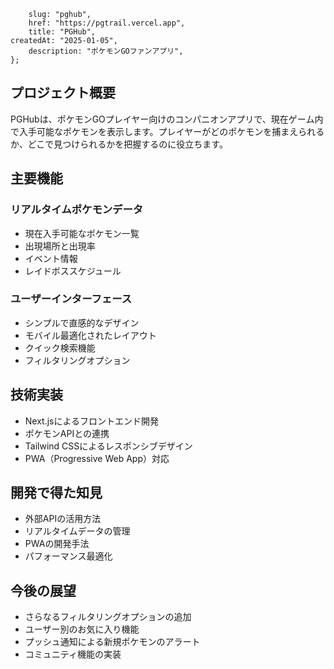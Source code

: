 		slug: "pghub",
		href: "https://pgtrail.vercel.app",
		title: "PGHub",
    createdAt: "2025-01-05",
		description: "ポケモンGOファンアプリ",
	};

## プロジェクト概要

PGHubは、ポケモンGOプレイヤー向けのコンパニオンアプリで、現在ゲーム内で入手可能なポケモンを表示します。プレイヤーがどのポケモンを捕まえられるか、どこで見つけられるかを把握するのに役立ちます。

## 主要機能

### リアルタイムポケモンデータ

- 現在入手可能なポケモン一覧
- 出現場所と出現率
- イベント情報
- レイドボススケジュール

### ユーザーインターフェース

- シンプルで直感的なデザイン
- モバイル最適化されたレイアウト
- クイック検索機能
- フィルタリングオプション

## 技術実装

- Next.jsによるフロントエンド開発
- ポケモンAPIとの連携
- Tailwind CSSによるレスポンシブデザイン
- PWA（Progressive Web App）対応

## 開発で得た知見

- 外部APIの活用方法
- リアルタイムデータの管理
- PWAの開発手法
- パフォーマンス最適化

## 今後の展望

- さらなるフィルタリングオプションの追加
- ユーザー別のお気に入り機能
- プッシュ通知による新規ポケモンのアラート
- コミュニティ機能の実装
